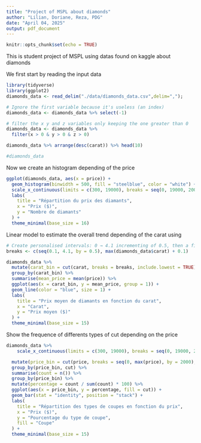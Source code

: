 ---
title: "Project of MSPL about diamonds"
author: "Lilian, Doriane, Reza, PDG"
date: "April 04, 2025"
output: pdf_document
---

```{r setup, include=FALSE}
knitr::opts_chunk$set(echo = TRUE)
```

This is student project of MSPL using datas found on kaggle about diamonds

We first start by reading the input data
```{r}
library(tidyverse)
library(ggplot2)
diamonds_data <- read_delim("./data/diamonds_data.csv",delim=",");

# Ignore the first variable because it's useless (an index)
diamonds_data <- diamonds_data %>% select(-1)

# filter the x y and z variables only keeping the one greater than 0
diamonds_data <- diamonds_data %>%
  filter(x > 0 & y > 0 & z > 0)

diamonds_data %>% arrange(desc(carat)) %>% head(10)

#diamonds_data 
```


Now we create an histogram depending of the price 

```{r}
ggplot(diamonds_data, aes(x = price)) +
  geom_histogram(binwidth = 500, fill = "steelblue", color = "white") + # Draws the histogram with bars of width 500 filled with steel blue and white borders
  scale_x_continuous(limits = c(300, 19000), breaks = seq(0, 19000, 2000)) + # Sets the X-axis limits (from 300 to 19,000) and tick marks every 2000
  labs(
    title = "Répartition du prix des diamants",
    x = "Prix ($)",
    y = "Nombre de diamants"
  ) +
  theme_minimal(base_size = 16)
```
Linear model to estimate the overall trend depending of the carat using  
```{r}
# Create personalised intervals: 0 → 4.1 incrementing of 0.5, then a final jump until the maximum
breaks <- c(seq(0.1, 4.1, by = 0.5), max(diamonds_data$carat) + 0.1)

diamonds_data %>%
  mutate(carat_bin = cut(carat, breaks = breaks, include.lowest = TRUE)) %>%
  group_by(carat_bin) %>%
  summarise(mean_price = mean(price)) %>%
  ggplot(aes(x = carat_bin, y = mean_price, group = 1)) +
  geom_line(color = "blue", size = 1) + 
  labs(
    title = "Prix moyen de diamants en fonction du carat",
    x = "Carat",
    y = "Prix moyen ($)"
  ) +
  theme_minimal(base_size = 15)

```
Show the frequence of differents types of cut depending on the price
```{r}
diamonds_data %>%
    scale_x_continuous(limits = c(300, 19000), breaks = seq(0, 19000, 2000)) + # Sets the X-axis limits (from 300 to 19,000) and tick marks every 2000

  mutate(price_bin = cut(price, breaks = seq(0, max(price), by = 2000), include.lowest = TRUE)) %>%
  group_by(price_bin, cut) %>%
  summarise(count = n()) %>%
  group_by(price_bin) %>%
  mutate(percentage = count / sum(count) * 100) %>%
  ggplot(aes(x = price_bin, y = percentage, fill = cut)) +
  geom_bar(stat = "identity", position = "stack") +
  labs(
    title = "Répartition des types de coupes en fonction du prix",
    x = "Prix ($)",
    y = "Pourcentage du type de coupe",
    fill = "Coupe"
  ) +
  theme_minimal(base_size = 15)

```


